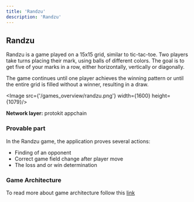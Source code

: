 ```yaml
---
title: 'Randzu'
description: 'Randzu'
---
```



## Randzu

Randzu is a game played on a 15x15 grid, similar to tic-tac-toe. 
Two players take turns placing their mark, using balls of different colors. 
The goal is to get five of your marks in a row, either horizontally, vertically or diagonally.

The game continues until one player achieves the winning pattern or until the entire grid is filled without a winner, resulting in a draw.

<Image src={'/games_overview/randzu.png'} width={1600} height={1079}/>

**Network layer:** protokit appchain

### Provable part

In the Randzu game, the application proves several actions: 
- Finding of an opponent
- Correct game field change after player move
- The loss and or win determination

### Game Architecture

To read more about game architecture follow this [link](https://www.notion.so/Games-Overview-c83393f76a2a40e29515dccf3bc2541e?pvs=21)